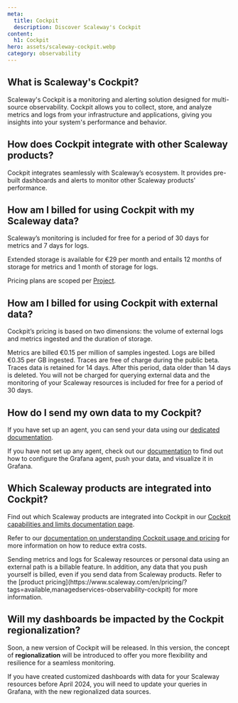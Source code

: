 ```yaml
---
meta:
  title: Cockpit
  description: Discover Scaleway's Cockpit
content:
  h1: Cockpit
hero: assets/scaleway-cockpit.webp
category: observability
---
```


## What is Scaleway's Cockpit?

Scaleway's Cockpit is a monitoring and alerting solution designed for multi-source observability. Cockpit allows you to collect, store, and analyze metrics and logs from your infrastructure and applications, giving you insights into your system's performance and behavior.

## How does Cockpit integrate with other Scaleway products?

Cockpit integrates seamlessly with Scaleway’s ecosystem. It provides pre-built dashboards and alerts to monitor other Scaleway products' performance.

## How am I billed for using Cockpit with my Scaleway data?

Scaleway’s monitoring is included for free for a period of 30 days for metrics and 7 days for logs.

Extended storage is available for €29 per month and entails 12 months of storage for metrics and 1 month of storage for logs.

Pricing plans are scoped per [Project](/identity-and-access-management/organizations-and-projects/concepts/#project).

## How am I billed for using Cockpit with external data?

Cockpit’s pricing is based on two dimensions: the volume of external logs and metrics ingested and the duration of storage.

Metrics are billed €0.15 per million of samples ingested.
Logs are billed €0.35 per GB ingested.
Traces are free of charge during the public beta. Traces data is retained for 14 days. After this period, data older than 14 days is deleted.
You will not be charged for querying external data and the monitoring of your Scaleway resources is included for free for a period of 30 days.

## How do I send my own data to my Cockpit?

If you have set up an agent, you can send your data using our [dedicated documentation](/observability/cockpit/how-to/send-metrics-logs-to-cockpit/).

If you have not set up any agent, check out our [documentation](/observability/cockpit/api-cli/configuring-grafana-agent/) to find out how to 
configure the Grafana agent, push your data, and visualize it in Grafana.

## Which Scaleway products are integrated into Cockpit?

Find out which Scaleway products are integrated into Cockpit in our [Cockpit capabilities and limits documentation page](/observability/cockpit/reference-content/cockpit-limitations/#product-integration-into-cockpit).

Refer to our [documentation on understanding Cockpit usage and pricing](/observability/cockpit/reference-content/understanding-cockpit-usage/) for more information on how to reduce extra costs.

<Message type="important">
 Sending metrics and logs for Scaleway resources or personal data using an external path is a billable feature. In addition, any data that you push yourself is billed, even if you send data from Scaleway products. Refer to the [product pricing](https://www.scaleway.com/en/pricing/?tags=available,managedservices-observability-cockpit) for more information.
</Message>

## Will my dashboards be impacted by the Cockpit regionalization?

Soon, a new version of Cockpit will be released. In this version, the concept of **regionalization** will be introduced to offer you more flexibility and resilience for a seamless monitoring. 

If you have created customized dashboards with data for your Scaleway resources before April 2024, you will need to update your queries in Grafana, with the new regionalized data sources.
